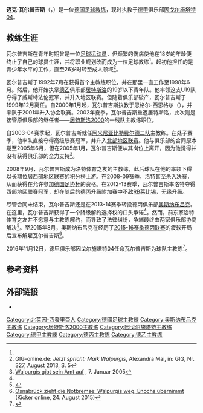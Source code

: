 {{noteTA|G1=football|G2=uefa|G3=德甲}}
{{Infobox football biography
|name          = 迈克·瓦尔普吉斯<br>{{lang|de|Maik Walpurgis}}
|image         = 
|birth_date    = {{birth date and age|1973|10|9|df=y}}
|birth_place   = {{BRD}}[[黑尔福德|黑尔福德]]
|height        = {{height|m=1.88}}
|currentclub   = [[因戈尔施塔特04|因戈尔施塔特04]]（主教练）
|manageryears1 = 1992–1998
|managerclubs1 = {{link-de|黑尔福德体育俱乐部|SC Herford|黑尔福德}}
|manageryears2 = 1998–1999
|managerclubs2 = [[居特斯洛足球俱乐部|居特斯洛]]U19
|manageryears3 = 2000–2002
|managerclubs3 = 恩格尔-西恩格尔
|manageryears4 = 2002–2003
|managerclubs4 = [[居特斯洛2000|居特斯洛2000]]
|manageryears5 = 2003–2005
|managerclubs5 = [[阿米尼亚比勒费尔德二队|阿米尼亚比勒费尔德二队]]
|manageryears6 = 2008–2013
|managerclubs6 = [[洛特体育之友|洛特体育之友]]
|manageryears7 = 2013–2015
|managerclubs7 = [[奥斯纳布吕克体育俱乐部|奥斯纳布吕克]]
|manageryears8 = 2016–
|managerclubs8 = [[因戈尔施塔特04|因戈尔施塔特04]]
}}
'''迈克·瓦尔普吉斯'''（{{lang-de|'''Maik Walpurgis'''}}，{{bd|1973年|10月9日|catIdx=Walpurgis, Maik}}）是一位[[德国|德国]][[足球教练|足球教练]]，现时执教于[[德甲|德甲]]俱乐部[[因戈尔施塔特04|因戈尔施塔特04]]。

==教练生涯==
瓦尔普吉斯在青年时期曾是一位[[足球运动员|足球运动员]]，但频繁的伤病使他在18岁的年龄便终止了自己的球员生涯，并将职业规划改而成为一位足球教练<ref name="gig_2013_327" />。起初他担任的是青少年水平的工作，直至26岁时转至成人领域<ref name="gig_2013_327">GIG-online.de: ''Jetzt spricht: Maik Walpurgis'', Alexandra Mai, in: GIG, Nr. 327, August 2013, S. 5</ref>。

瓦尔普吉斯于1992年7月在{{link-de|黑尔福德体育俱乐部|SC Herford}}获得首个主教练职位，并在那里一直工作至1998年6月。然后，他开始执掌[[德乙|德乙]]俱乐部[[居特斯洛足球俱乐部|居特斯洛]]的19岁以下青年队。他率领这支U19队夺得了威斯特法伦冠军，并升入地区联赛。但随着俱乐部破产，瓦尔普吉斯于1999年12月离任。自2000年1月起，瓦尔普吉斯执教于恩格尔-西恩格尔（{{lang|de|''SV Enger-Westerenger''}}），并率队于2001年升入协会联赛。2002年夏季，瓦尔普吉斯重返居特斯洛，此次则是接管原俱乐部的继任者——[[居特斯洛2000|居特斯洛2000]]的一线队主教练职位。

自2003-04赛季起，瓦尔普吉斯就任[[阿米尼亚比勒费尔德二队|阿米尼亚比勒费尔德二队]]主教练。在处子赛季，他率队直接夺得高级联赛冠军，并升入[[德国足球北部地区联赛|北部地区联赛]]。他与俱乐部的合同原本期至2005年6月，但在2005年1月，瓦尔普吉斯便从其岗位上离开，因为他觉得并没有获得俱乐部的全力支持<ref>[http://www.transfermarkt.de/walpurgis-gibt-amt-auf/view/news/6064 Walpurgis gibt sein Amt auf] {{Wayback|url=http://www.transfermarkt.de/walpurgis-gibt-amt-auf/view/news/6064 |date=20161112121941 }}, 7. Januar 2005</ref>。

2008年9月，瓦尔普吉斯成为洛特体育之友的主教练，此后球队在他的率领下得以长期位居[[德国足球西部地区联赛|西部地区联赛]]的积分榜上游。在2008-09赛季，洛特甚至杀入{{link-de|威斯特法伦杯|Westfalenpokal}}决赛，从而获得在{{link-de|2009年至2010年德国足协杯|DFB-Pokal 2009/10|来季}}允许参加[[德国足协杯|德国足协杯]]的资格。在2012-13赛季，瓦尔普吉斯率洛特夺得西部地区联赛冠军，却在随后的[[德丙|德丙]]升级附加赛中不敌[[RB莱比锡|RB莱比锡]]，无缘升级。

尽管合同未结束，瓦尔普吉斯还是在2013-14赛季转投德丙俱乐部[[奥斯纳布吕克体育俱乐部|奥斯纳布吕克]]。在这里，瓦尔普吉斯获得了一个降级解约选择权的口头承诺<ref name="gig_2013_327" />。然而，前东家洛特体育之友并不愿意与主教练解约，而导致了法律纠纷，争端最终由两家俱乐部协商解决<ref>{{cite web|url=http://www.noz.de/deutschland-welt/vfl-osnabrueck/artikel/7309/vfl-osnabruck-und-lotte-einigung-perfekt|title=VfL Osnabrück und Lotte: Einigung perfekt|publisher=Neue Osnabrücker Zeitung|date=2013-08-05|accessdate=2016-12-01|archive-date=2016-03-04|archive-url=https://web.archive.org/web/20160304050941/http://www.noz.de/deutschland-welt/vfl-osnabrueck/artikel/7309/vfl-osnabruck-und-lotte-einigung-perfekt|dead-url=no}}</ref>。至2015年8月，奥斯纳布吕克在经历了[[2015年至2016年德国足球丙级联赛|2015-16赛季德丙联赛]]的疲软开局后宣布解雇瓦尔普吉斯<ref>[http://www.kicker.de/news/fussball/3liga/vereine/633610/artikel_osnabrueck-zieht-die-notbremse_walpurgis-weg-enochs-uebernimmt.html Osnabrück zieht die Notbremse: Walpurgis weg, Enochs übernimmt] {{Wayback|url=http://www.kicker.de/news/fussball/3liga/vereine/633610/artikel_osnabrueck-zieht-die-notbremse_walpurgis-weg-enochs-uebernimmt.html |date=20180705233538 }} (Kicker online, 24. August 2015)</ref>。

2016年11月12日，[[德甲|德甲]]俱乐部[[因戈尔施塔特04|因戈尔施塔特04]]任命瓦尔普吉斯为球队主教练<ref>{{cite web|title=Maik Walpurgis wird neuer Cheftrainer der Schanzer|work=Die Schanzer|url=http://www.fcingolstadt.de/news/6449-maik-walpurgis-wird-neuer-cheftrainer-der-schanzer/|accessdate=2016-11-12|archive-date=2016-11-12|archive-url=https://web.archive.org/web/20161112095719/http://www.fcingolstadt.de/news/6449-maik-walpurgis-wird-neuer-cheftrainer-der-schanzer/|dead-url=no}}</ref>。

==参考资料==
{{reflist|2}}

== 外部链接 ==
* {{Transfermarkt|TM-NAME=maik-walpurgis|ID=775|TYP=trainer}}

{{DEFAULTSORT:Walpurgis, Maik}}
[[Category:北萊因-西發里亞人|Category:北萊因-西發里亞人]]
[[Category:德國足球主教練|Category:德國足球主教練]]
[[Category:奥斯纳布吕克主教练|Category:奥斯纳布吕克主教练]]
[[Category:居特斯洛2000主教练|Category:居特斯洛2000主教练]]
[[Category:因戈尔施塔特主教练|Category:因戈尔施塔特主教练]]
[[Category:德甲主教練|Category:德甲主教練]]
[[Category:德丙主教练|Category:德丙主教练]]
[[Category:德乙主教练|Category:德乙主教练]]